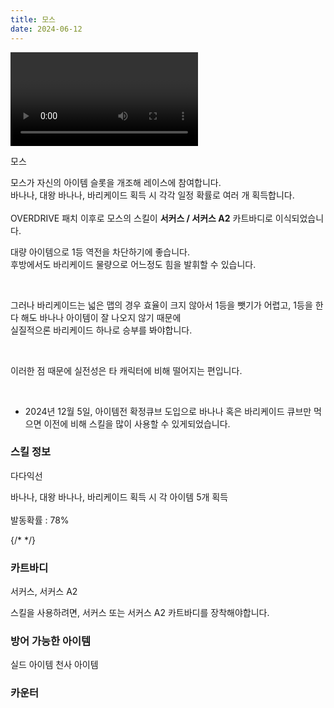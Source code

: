 ```yaml
---
title: 모스
date: 2024-06-12
---
```


<Division className="mdRatio">
	<Video fileName="skill/skill-mos1.mp4" />
</Division>

<Sprite className="character" backgroundPosition="-1644px -35px">모스</Sprite>

<Bq>모스가 자신의 아이템 슬롯을 개조해 레이스에 참여합니다. <br/>
바나나, 대왕 바나나, 바리케이드 획득 시 각각 일정 확률로 여러 개 획득합니다.<br/><br/>
OVERDRIVE 패치 이후로 모스의 스킬이 **서커스 / 서커스 A2** 카트바디로 이식되었습니다.</Bq>

대량 아이템으로 1등 역전을 차단하기에 좋습니다. <br/>
후방에서도 바리케이드 물량으로 어느정도 힘을 발휘할 수 있습니다. 

<br/>

그러나 바리케이드는 넓은 맵의 경우 효율이 크지 않아서 1등을 뺏기가 어렵고, 1등을 한다 해도 바나나 아이템이 잘 나오지 않기 때문에 <br/>
실질적으론 바리케이드 하나로 승부를 봐야합니다.

<br/>

이러한 점 때문에 실전성은 타 캐릭터에 비해 떨어지는 편입니다.

<br/>

+ 2024년 12월 5일, 아이템전 확정큐브 도입으로 바나나 혹은 바리케이드 큐브만 먹으면 이전에 비해
스킬을 많이 사용할 수 있게되었습니다. 

### 스킬 정보

<Sprite className="skill" backgroundPosition="-10px -190px">다다익선</Sprite>

<Info diffText="초보자 추천" titleText="다다익선" tagText="액티브"/>

<Bq>바나나, 대왕 바나나, 바리케이드 획득 시 각 아이템 5개 획득<br/><br/>발동확률 : 78%</Bq>

{/* <TagList title="발동 확률">
    <Tag name="일반" text1="78%"/>
    <Tag name="고급" text1="80%"/>
    <Tag name="희귀" text1="82%"/>
    <Tag name="영웅" text1="84%"/>
    <Tag name="전설" text1="86%"/>
</TagList> */}

### 카트바디

<Sprite className="kart" backgroundPosition="-368px -2927px">
	서커스, 서커스 A2
</Sprite>

스킬을 사용하려면, 서커스 또는 서커스 A2 카트바디를 장착해야합니다.

### 방어 가능한 아이템

<Division className="mdFlex mdCg">
    <Sprite className="item" backgroundPosition="-244px -165px">실드 아이템</Sprite>
    <Sprite className="item" backgroundPosition="-87px -13px">천사 아이템</Sprite>
</Division>

### 카운터

<Division className="mdFlex mdCg">
    <Tag name="오로라 (기존 레이브 캐릭터)" styleClassName="radius"/>
</Division>